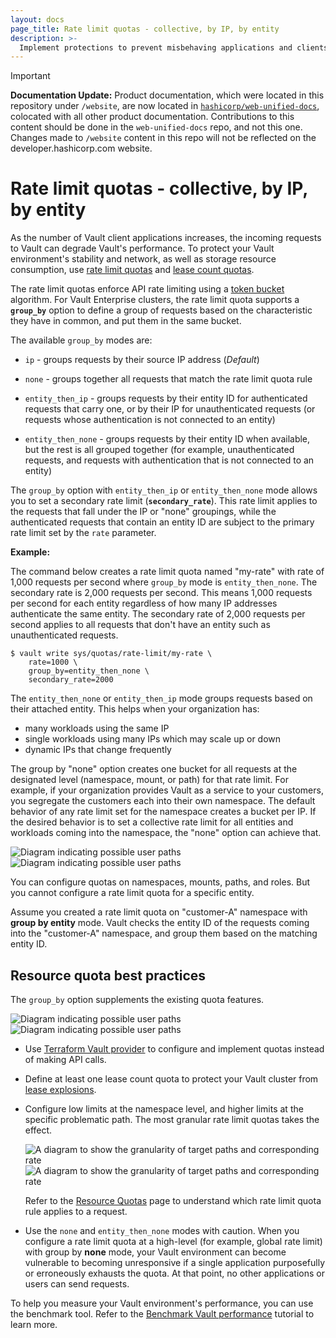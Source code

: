 ```yaml
---
layout: docs
page_title: Rate limit quotas - collective, by IP, by entity
description: >-
  Implement protections to prevent misbehaving applications and clients from impacting Vault performance.
---
```


> [!IMPORTANT]  
> **Documentation Update:** Product documentation, which were located in this repository under `/website`, are now located in [`hashicorp/web-unified-docs`](https://github.com/hashicorp/web-unified-docs), colocated with all other product documentation. Contributions to this content should be done in the `web-unified-docs` repo, and not this one. Changes made to `/website` content in this repo will not be reflected on the developer.hashicorp.com website.

# Rate limit quotas - collective, by IP, by entity

As the number of Vault client applications increases, the incoming requests to
Vault can degrade Vault's performance. To protect your Vault environment's
stability and network, as well as storage resource consumption, use [rate limit
quotas](/vault/docs/configuration/create-lease-count-quota) and [lease count
quotas](/vault/docs/configuration/create-rate-limit-quota).

The rate limit quotas enforce API rate limiting using a [token
bucket](https://en.wikipedia.org/wiki/Token_bucket) algorithm. For Vault
Enterprise clusters, the rate limit quota supports a **`group_by`** option to
define a group of requests based on the characteristic they have in common, and
put them in the same bucket. 

The available `group_by` modes are:

- `ip` - groups requests by their source IP address (_Default_)

- `none` - groups together all requests that match the rate limit quota rule

- `entity_then_ip` - groups requests by their entity ID for authenticated
  requests that carry one, or by their IP for unauthenticated requests (or
  requests whose authentication is not connected to an entity)

- `entity_then_none` - groups requests by their entity ID when available, but
  the rest is all grouped together (for example, unauthenticated requests, and
  requests with authentication that is not connected to an entity)

The `group_by` option with `entity_then_ip` or `entity_then_none` mode allows
you to set a secondary rate limit (**`secondary_rate`**). This rate limit
applies to the requests that fall under the IP or "none" groupings, while the
authenticated requests that contain an entity ID are subject to the primary rate
limit set by the `rate` parameter.

**Example:**

The command below creates a rate limit quota named "my-rate" with rate of 1,000
requests per second where `group_by` mode is `entity_then_none`. The secondary
rate is 2,000 requests per second. This means 1,000 requests per second for each
entity regardless of how many IP addresses authenticate the same entity. The
secondary rate of 2,000 requests per second applies to all requests that don't
have an entity such as unauthenticated requests.

```shell-session
$ vault write sys/quotas/rate-limit/my-rate \
    rate=1000 \
    group_by=entity_then_none \
    secondary_rate=2000     
```

The `entity_then_none` or `entity_then_ip` mode groups requests based on their
attached entity. This helps when your organization has:

- many workloads using the same IP
- single workloads using many IPs which may scale up or down
- dynamic IPs that change frequently

The group by "none" option creates one bucket for all requests at the designated
level (namespace, mount, or path) for that rate limit. For example, if your
organization provides Vault as a service to your customers, you segregate the
customers each into their own namespace. The default behavior of any rate limit
set for the namespace creates a bucket per IP. If the desired behavior is to set
a collective rate limit for all entities and workloads coming into the
namespace, the "none" option can achieve that.

![Diagram indicating possible user paths](/img/resource-quotas/group-by_light.png#light-theme-only)
![Diagram indicating possible user paths](/img/resource-quotas/group-by_dark.png#dark-theme-only)

<Tip title="You do not configure quotas on entities">

You can configure quotas on namespaces, mounts, paths, and roles. But you cannot
configure a rate limit quota for a specific entity.

Assume you created a rate limit quota on "customer-A" namespace with **group by
entity** mode. Vault checks the entity ID of the requests coming into the
"customer-A" namespace, and group them based on the matching entity ID. 

</Tip>


## Resource quota best practices

The `group_by` option supplements the existing quota features.

![Diagram indicating possible user paths](/img/resource-quotas/resource-quotas-use-cases_light.png#light-theme-only)
![Diagram indicating possible user paths](/img/resource-quotas/resource-quotas-use-cases_dark.png#dark-theme-only)

- Use [Terraform Vault
  provider](https://registry.terraform.io/providers/hashicorp/vault/latest/docs/resources/quota_rate_limit)
  to configure and implement quotas instead of making API calls.

- Define at least one lease count quota to protect your Vault cluster from
  [lease explosions](/vault/docs/configuration/prevent-lease-explosions).

- Configure low limits at the namespace level, and higher limits at the specific
problematic path. The most granular rate limit quotas takes the effect. 

  ![A diagram to show the granularity of target paths and corresponding rate](/img/resource-quotas/quota-granularity_light.png#light-theme-only)
  ![A diagram to show the granularity of target paths and corresponding rate](/img/resource-quotas/quota-granularity_dark.png#dark-theme-only)

  Refer to the [Resource Quotas](/vault/docs/concepts/resource-quotas#rate-limit-quota-precedence) page to understand which rate limit quota rule applies to a request. 

- Use the `none` and `entity_then_none` modes with caution. 
  When you configure a rate limit quota at a high-level (for example, global
  rate limit) with group by **none** mode, your Vault environment can become
  vulnerable to becoming unresponsive if a single application purposefully or
  erroneously exhausts the quota. At that point, no other applications or users
  can send requests.

<Tip title="Vault benchmark tool">

To help you measure your Vault environment's performance, you can use the
benchmark tool. Refer to the [Benchmark Vault
performance](/vault/tutorials/operations/benchmark-vault) tutorial to learn
more.

</Tip>
